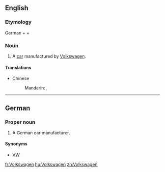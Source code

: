 ==English==

===Etymology===
German {{term|Volk|lang=de}} + {{term|-s-|lang=de}} + {{term|Wagen|lang=de}}

===Noun===
{{en-noun}}

# A [[car]] manufactured by [[w:Volkswagen|Volkswagen]].

====Translations====
{{trans-top}}
* Chinese
*: Mandarin: {{t|cmn|大眾}}, {{t|cmn|大众|tr=dàzhòng}}
{{trans-mid}}
{{trans-bottom}}

----

==German==
{{wikipedia}}

===Proper noun===
{{head|de|proper noun|g=m}}

# A German car manufacturer.

====Synonyms====
* [[VW]]

[[fr:Volkswagen]]
[[hu:Volkswagen]]
[[zh:Volkswagen]]
